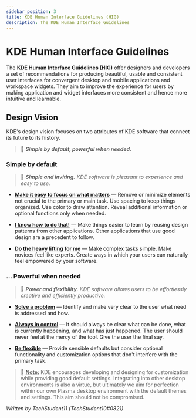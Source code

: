 ```yaml
---
sidebar_position: 3
title: KDE Human Interface Guidelines (HIG)
description: The KDE Human Interface Guidelines
---
```


# KDE Human Interface Guidelines

The **KDE Human Interface Guidelines (HIG)** offer designers and developers a set of recommendations for producing beautiful, usable and consistent user interfaces for convergent desktop and mobile applications and workspace widgets. They aim to improve the experience for users by making application and widget interfaces more consistent and hence more intuitive and learnable.

## Design Vision

KDE's design vision focuses on two attributes of KDE software that connect its future to its history.

> 🧠 **_Simple by default, powerful when needed._**

### Simple by default

> 🧠 **_Simple and inviting._** _KDE software is pleasant to experience and easy to use._

- **<u>Make it easy to focus on what matters</u>** — Remove or minimize elements not crucial to the primary or main task. Use spacing to keep things organized. Use color to draw attention. Reveal additional information or optional functions only when needed.

- **<u>I know how to do that!</u>** — Make things easier to learn by reusing design patterns from other applications. Other applications that use good design are a precedent to follow.

- **<u>Do the heavy lifting for me</u>** — Make complex tasks simple. Make novices feel like experts. Create ways in which your users can naturally feel empowered by your software.

### ... Powerful when needed

> 🧠 **_Power and flexibility._** _KDE software allows users to be effortlessly creative and efficiently productive._

- **<u>Solve a problem</u>** — Identify and make very clear to the user what need is addressed and how.

- **<u>Always in control</u>** — It should always be clear what can be done, what is currently happening, and what has just happened. The user should never feel at the mercy of the tool. Give the user the final say.

- **<u>Be flexible</u>** — Provide sensible defaults but consider optional functionality and customization options that don't interfere with the primary task.

> 🧠 **<u>Note:</u>** KDE encourages developing and designing for customization while providing good default settings. Integrating into other desktop environments is also a virtue, but ultimately we aim for perfection within our own Plasma desktop environment with the default themes and settings. This aim should not be compromised.

_Written by TechStudent11 (TechStudent10#0821)_
